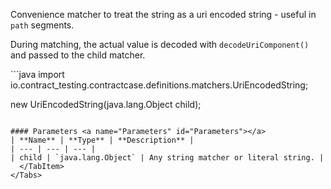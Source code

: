 

Convenience matcher to treat the string as a uri encoded string - useful in `path` segments.

During matching, the actual value is decoded with `decodeUriComponent()` and passed to the child matcher.

<Tabs groupId="language">
  <TabItem value="java" label="Java">
```java
import io.contract_testing.contractcase.definitions.matchers.UriEncodedString;

new UriEncodedString(java.lang.Object child);
```

#### Parameters <a name="Parameters" id="Parameters"></a>
| **Name** | **Type** | **Description** |
| --- | --- | --- |
| child | `java.lang.Object` | Any string matcher or literal string. |
  </TabItem>
</Tabs>
